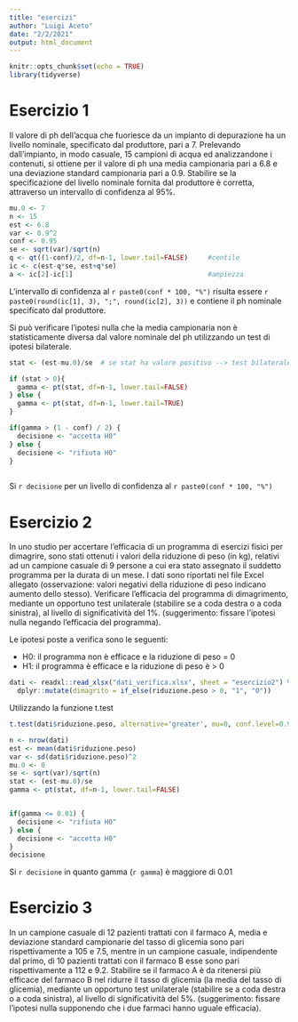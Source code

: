 ```yaml
---
title: "esercizi"
author: "Luigi Aceto"
date: "2/2/2021"
output: html_document
---
```


```r
knitr::opts_chunk$set(echo = TRUE)
library(tidyverse)
```

# Esercizio 1

Il valore di ph dell’acqua che fuoriesce da un impianto di depurazione ha un livello nominale, specificato dal produttore, pari a 7. Prelevando dall’impianto, in modo casuale, 15 campioni di acqua ed analizzandone i contenuti, si ottiene per il valore di ph una media campionaria pari a 6.8 e una deviazione standard campionaria pari a 0.9.
Stabilire se la specificazione del livello nominale fornita dal produttore è corretta, attraverso un intervallo di confidenza al 95%.

```r
mu.0 <- 7
n <- 15
est <- 6.8
var <- 0.9^2
conf <- 0.95
se <- sqrt(var)/sqrt(n)
q <- qt((1-conf)/2, df=n-1, lower.tail=FALSE)     #centile
ic <- c(est-q*se, est+q*se)
a <- ic[2]-ic[1]                                  #ampiezza
```
L'intervallo di confidenza al `r paste0(conf * 100, "%")` risulta essere `r paste0(round(ic[1], 3), ";", round(ic[2], 3))` e contiene il ph nominale specificato dal produttore.  

Si può verificare l'ipotesi nulla che la media campionaria non è statisticamente diversa dal valore nominale del ph utilizzando un test di ipotesi bilaterale.

```r

stat <- (est-mu.0)/se  # se stat ha valore positivo --> test bilaterale --> lower.tail = FALSE

if (stat > 0){
  gamma <- pt(stat, df=n-1, lower.tail=FALSE)
} else {
  gamma <- pt(stat, df=n-1, lower.tail=TRUE)
}

if(gamma > (1 - conf) / 2) {
  decisione <- "accetta H0"
} else {
  decisione <- "rifiuta H0"
}
 
```

Si `r decisione` per un livello di confidenza al `r paste0(conf * 100, "%")`

# Esercizio 2

In uno studio per accertare l’efficacia di un programma di esercizi fisici per dimagrire, sono stati ottenuti i valori della riduzione di peso (in kg), relativi ad un campione casuale di 9 persone a cui era stato assegnato il suddetto programma per la durata di un mese. I dati sono riportati nel file Excel allegato (osservazione: valori negativi della riduzione di peso indicano aumento dello stesso).
Verificare l’efficacia del programma di dimagrimento, mediante un opportuno test unilaterale (stabilire se a coda destra o a coda sinistra), al livello di significatività del 1%.
(suggerimento: fissare l’ipotesi nulla negando l’efficacia del programma).

Le ipotesi poste a verifica sono le seguenti:  

- H0: il programma non è efficace e la riduzione di peso = 0
- H1: il programma è efficace e la riduzione di peso è > 0

```r
dati <- readxl::read_xlsx("dati_verifica.xlsx", sheet = "esercizio2") %>%
  dplyr::mutate(dimagrito = if_else(riduzione.peso > 0, "1", "0"))
```

Utilizzando la funzione t.test

```r

t.test(dati$riduzione.peso, alternative='greater', mu=0, conf.level=0.99)
```

```r

n <- nrow(dati)
est <- mean(dati$riduzione.peso)
var <- sd(dati$riduzione.peso)^2
mu.0 <- 0
se <- sqrt(var)/sqrt(n)
stat <- (est-mu.0)/se
gamma <- pt(stat, df=n-1, lower.tail=FALSE)


if(gamma <= 0.01) {
  decisione <- "rifiuta H0"
} else {
  decisione <- "accetta H0"
}
decisione
```
Si `r decisione` in quanto gamma (`r gamma`) è maggiore di 0.01  

# Esercizio 3

In un campione casuale di 12 pazienti trattati con il farmaco A, media e deviazione standard campionarie del tasso di glicemia sono pari rispettivamente a 105 e 7.5, mentre in un campione casuale, indipendente dal primo, di 10 pazienti trattati con il farmaco B esse sono pari rispettivamente a 112 e 9.2.
Stabilire se il farmaco A è da ritenersi più efficace del farmaco B nel ridurre il tasso di glicemia (la media del tasso di glicemia), mediante un opportuno test unilaterale (stabilire se a coda destra o a coda sinistra), al livello di significatività del 5%.
(suggerimento: fissare l’ipotesi nulla supponendo che i due farmaci hanno uguale efficacia).

```r

```




